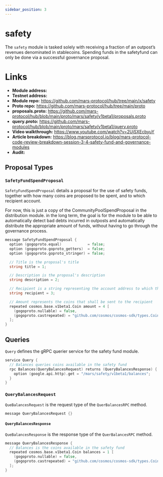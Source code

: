 ```yaml
---
sidebar_position: 3
---
```



# safety

The `safety` module is tasked solely with receiving a fraction of an outpost’s revenues denominated in stablecoins. Spending funds in the safetyfund can only be done via a successful governance proposal.

# Links

- **Module address:**
- **Testnet address:**
- **Module repo:** https://github.com/mars-protocol/hub/tree/main/x/safety
- **Proto repo:** https://github.com/mars-protocol/hub/tree/main/proto
- **proposals.proto:** https://github.com/mars-protocol/hub/blob/main/proto/mars/safety/v1beta1/proposals.proto
- **query.proto:** https://github.com/mars-protocol/hub/blob/main/proto/mars/safety/v1beta1/query.proto
- **Video walkthrough:** https://www.youtube.com/watch?v=2UjSXEcbyuY
- **Article breakdown:** https://blog.marsprotocol.io/blog/mars-protocol-code-review-breakdown-session-3-4-safety-fund-and-governance-modules
- **Audit:**

## Proposal Types

### `SafetyFundSpendProposal`

`SafetyFundSpendProposal` details a proposal for the use of safety funds, together with how many coins are proposed to be spent, and to which recipient account.

<Admonition type="info" title="NOTE">
 For now, this is just a copy of the CommunityPoolSpendProposal in the distribution module. in the long term, the goal is for the module to be able to automatically detect bad debts incurred in outposts and automatically distribute the appropriate amount of funds, without having to go through the governance process.
</Admonition>

```go proposals.proto
message SafetyFundSpendProposal {
  option (gogoproto.equal)            = false;
  option (gogoproto.goproto_getters)  = false;
  option (gogoproto.goproto_stringer) = false;

  // Title is the proposal's title
  string title = 1;

  // Description is the proposal's description
  string description = 2;

  // Recipient is a string representing the account address to which the funds shall be sent to
  string recipient = 3;

  // Amount represents the coins that shall be sent to the recipient
  repeated cosmos.base.v1beta1.Coin amount = 4 [
    (gogoproto.nullable) = false,
    (gogoproto.castrepeated) = "github.com/cosmos/cosmos-sdk/types.Coins"
  ];
}
```

## Queries

`Query` defines the gRPC querier service for the safety fund module.

```go query.proto
service Query {
  // Balances queries coins available in the safety fund
  rpc Balances(QueryBalancesRequest) returns (QueryBalancesResponse) {
    option (google.api.http).get = "/mars/safety/v1beta1/balances";
  }
}
```

### `QueryBalancesRequest`
`QueBalancesRequest` is the request type of the `QuerBalancesRPC` method.

```go query.proto
message QueryBalancesRequest {}
```

#### `QueryBalancesResponse`
`QueBalancesResponse` is the response type of the `QuerBalancesRPC` method.

```go query.proto
message QueryBalancesResponse {
  // Balances is the coins available in the safety fund
  repeated cosmos.base.v1beta1.Coin balances = 1 [
    (gogoproto.nullable) = false,
    (gogoproto.castrepeated) = "github.com/cosmos/cosmos-sdk/types.Coins"
  ];
}
```
